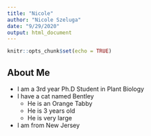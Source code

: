 ```yaml
---
title: "Nicole"
author: "Nicole Szeluga"
date: "9/29/2020"
output: html_document
---
```


```r
knitr::opts_chunk$set(echo = TRUE)
```

## About Me
- I am a 3rd year Ph.D Student in Plant Biology
- I have a cat named Bentley
  + He is an Orange Tabby
  + He is 3 years old
  + He is very large
- I am from New Jersey


